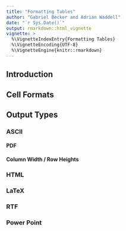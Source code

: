 ```yaml
---
title: "Formatting Tables"
author: "Gabriel Becker and Adrian Waddell"
date: "`r Sys.Date()`"
output: rmarkdown::html_vignette
vignette: >
  %\VignetteIndexEntry{Formatting Tables}
  %\VignetteEncoding{UTF-8}
  %\VignetteEngine{knitr::rmarkdown}
---
```


## Introduction


## Cell Formats

## Output Types

### ASCII

#### PDF

#### Column Width / Row Heights

### HTML

### LaTeX

### RTF

### Power Point

